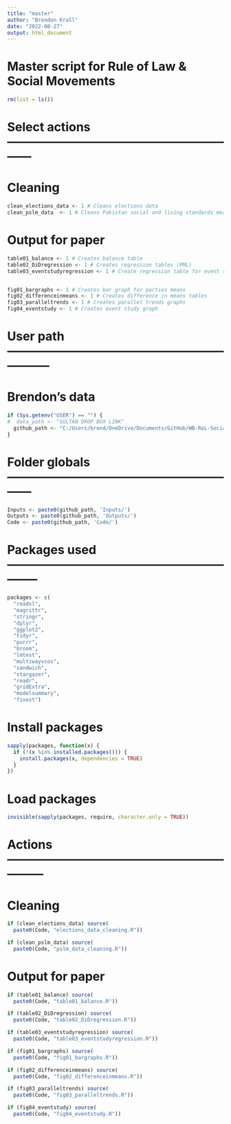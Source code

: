 ```yaml
---
title: "master"
author: "Brendon Krall"
date: "2022-08-27"
output: html_document
---
```


# Master script for Rule of Law & Social Movements 
```r
rm(list = ls())
```

# Select actions ------------------------------------------------------------

# Cleaning
```r
clean_elections_data <- 1 # Cleans elections data 
clean_pslm_data  <- 1 # Cleans Pakistan social and living standards measurement data
```

# Output for paper
```r
table01_balance <- 1 # Creates balance table
table02_DiDregression <- 1 # Creates regression tables (PML)
table03_eventstudyregression <- 1 # Create regression table for event study 


fig01_bargraphs <- 1 # Creates bar graph for parties means
fig02_differenceinmeans <- 1 # Creates difference in means tables
fig03_paralleltrends <- 1 # Creates parallel trends graphs 
fig04_eventstudy <- 1 # Creates event study graph

```


# User path -----------------------------------------------------------------

# Brendon's data
```r
if (Sys.getenv("USER") == "") {
#  data_path <- "SULTAN DROP BOX LINK"
  github_path <- "C:/Users/brend/OneDrive/Documents/GitHub/WB-RoL-Social-Movements/"
}
```

# Folder globals ------------------------------------------------------------
```r
Inputs <- paste0(github_path, 'Inputs/')
Outputs <- paste0(github_path, 'Outputs/')
Code <- paste0(github_path, 'Code/')
```

# Packages used --------------------------------------------------------------
```r
packages <- c(
  "readxl",
  "magrittr",
  "stringr",
  "dplyr",
  "ggplot2",
  "tidyr",
  "purrr",
  "broom",
  "lmtest",
  "multiwayvcov",
  "sandwich",
  "stargazer",
  "readr",
  "gridExtra",
  "modelsummary",
  "fixest")
```

# Install packages
```r
sapply(packages, function(x) {
  if (!(x %in% installed.packages())) {
    install.packages(x, dependencies = TRUE)
  }
})
```

# Load packages
```r
invisible(sapply(packages, require, character.only = TRUE))
```

# Actions ---------------------------------------------------------------

# Cleaning
```r
if (clean_elections_data) source(
  paste0(Code, "elections_data_cleaning.R"))

if (clean_pslm_data) source(
  paste0(Code, "pslm_data_cleaning.R"))

```



# Output for paper

```r
if (table01_balance) source(
  paste0(Code, "table01_balance.R"))

if (table02_DiDregression) source(
  paste0(Code, "table02_DiDregression.R"))

if (table03_eventstudyregression) source(
  paste0(Code, "table03_eventstudyregression.R"))

if (fig01_bargraphs) source(
  paste0(Code, "fig01_bargraphs.R"))

if (fig02_differenceinmeans) source(
  paste0(Code, "fig02_differenceinmeans.R"))

if (fig03_paralleltrends) source(
  paste0(Code, "fig03_paralleltrends.R"))

if (fig04_eventstudy) source(
  paste0(Code, "fig04_eventstudy.R"))
```


  
  